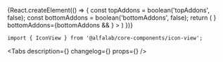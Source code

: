 


<Meta
    title='Компоненты/IconView'
    component={IconView}
/>


<!-- Canvas -->

<Story name='IconView'>
    {React.createElement(() => {
        const topAddons = boolean('topAddons', false);
        const bottomAddons = boolean('bottomAddons', false);
        return (   
            <IconView
                size={select('size', ['48', '64', '80', '128'], '64')}
                backgroundColor={text('backgroundColor', '#f3f4f5')}
                border={boolean('border', false)}
                imageUrl={text('imageUrl', '')}
                topAddons={topAddons && <AlertCircleMIcon color="#2fc26e" /> }
                bottomAddons={bottomAddons && <CheckmarkCircleMIcon color="#2fc26e" /> }
            >
                <SfTouchIdXxlIcon />
            </IconView>
        )
    })}
</Story>

<!-- Docs -->

<ComponentHeader
    name='IconView'
    version={version}
    package='@alfalab/core-components/icon-view'
    stage={2}
    design='https://www.figma.com/file/JnpPl4gvg2Zjr7zvTz8mUk/branch/ybhZv49Gy5W44bC6ZWTZyn/Core-%7C-%F0%9F%91%91-Default?node-id=2202%3A27524'
/>

```tsx
import { IconView } from '@alfalab/core-components/icon-view';
```

<Tabs
    description={<Description />}
    changelog={<Changelog />}
    props={<Props of={IconView} />}
/>
